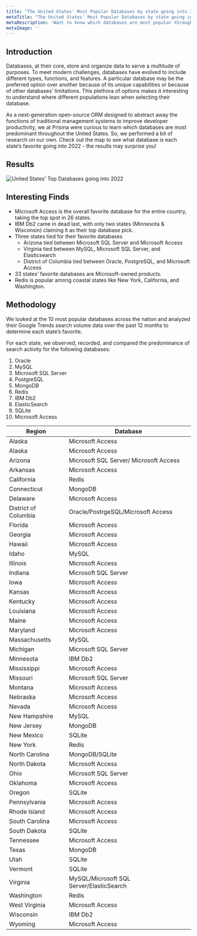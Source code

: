 ```yaml
---
title: "The United States' Most Popular Databases by state going into 2022"
metaTitle: "The United States' Most Popular Databases by state going into 2022"
metaDescription: 'Want to know which databases are most popular throughout the US? Check out the map to see which is each state’s favorite - the results may surprise you!'
metaImage: ''
---
```


## Introduction

Databases, at their core, store and organize data to serve a multitude of purposes. To meet modern challenges, databases have evolved to include different types, functions, and features. A particular database may be the preferred option over another because of its unique capabilities or because of other databases’ limitations. This plethora of options makes it interesting to understand where different populations lean when selecting their database.

As a next-generation open-source ORM designed to abstract away the functions of traditional management systems to improve developer productivity, we at Prisma were curious to learn which databases are most predominant throughout the United States. So, we performed a bit of research on our own. Check out the map to see what database is each state’s favorite going into 2022 - the results may surprise you!

## Results
![United States' Top Databases going into 2022](/content/just-for-fun-img/US-top-dbs-map.png)


## Interesting Finds

* Microsoft Access is the overall favorite database for the entire country, taking the top spot in 26 states.
* IBM Db2 came in dead last, with only two states (Minnesota & Wisconsin) claiming it as their top database pick. 
* Three states tied for their favorite databases 
	* Arizona tied between Microsoft SQL Server and Microsoft Access
	* Virginia tied between MySQL, Microsoft SQL Server, and Elasticsearch
	* District of Columbia tied between Oracle, PostgreSQL, and Microsoft Access
* 33 states’ favorite databases are Microsoft-owned products. 
* Redis is popular among coastal states like New York, California, and Washington.

## Methodology

We looked at the 10 most popular databases across the nation and analyzed their Google Trends search volume data over the past 12 months to determine each state’s favorite. 

For each state, we observed, recorded, and compared the predominance of search activity for the following databases:

1. Oracle
2. MySQL
3. Microsoft SQL Server
4. PostgreSQL
5. MongoDB
6. Redis
7. IBM Db2
8. ElasticSearch
9. SQLite
10. Microsoft Access

| Region | Database |
|--------|----------|
| Alaska| Microsoft Access|
| Alaska| Microsoft Access|
| Arizona| Microsoft SQL Server/ Microsoft Access|
| Arkansas| Microsoft Access|
| California| Redis|
| Connecticut| MongoDB|
| Delaware| Microsoft Access|
| District of Columbia| Oracle/PostrgeSQL/Microsoft Access|
| Florida| Microsoft Access|
| Georgia| Microsoft Access|
| Hawaii| Microsoft Access|
| Idaho| MySQL|
| Illinois| Microsoft Access|
| Indiana| Microsoft SQL Server|
| Iowa| Microsoft Access|
| Kansas| Microsoft Access|
| Kentucky| Microsoft Access|
| Louisiana| Microsoft Access|
| Maine| Microsoft Access|
| Maryland| Microsoft Access|
| Massachusetts| MySQL|
| Michigan| Microsoft SQL Server|
| Minnesota| IBM Db2|
| Mississippi| Microsoft Access|
| Missouri| Microsoft SQL Server|
| Montana| Microsoft Access|
| Nebraska| Microsoft Access|
| Nevada| Microsoft Access|
| New Hampshire| MySQL|
| New Jersey| MongoDB|
| New Mexico| SQLite|
| New York | Redis|
| North Carolina| MongoDB/SQLite|
| North Dakota| Microsoft Access|
| Ohio| Microsoft SQL Server|
| Oklahoma| Microsoft Access|
| Oregon| SQLite|
| Pennsylvania| Microsoft Access|
| Rhode Island| Microsoft Access|
| South Carolina| Microsoft Access|
| South Dakota| SQLite|
| Tennessee| Microsoft Access|
| Texas| MongoDB|
| Utah| SQLite|
| Vermont| SQLite|
| Virginia| MySQL/Microsoft SQL Server/ElasticSearch|
| Washington| Redis|
| West Virginia| Microsoft Access|
| Wisconsin| IBM Db2|
| Wyoming| Microsoft Access|